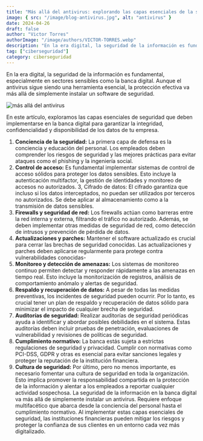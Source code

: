 ```yaml
---
title: "Más allá del antivirus: explorando las capas esenciales de la seguridad de la información en la banca digital"
image: { src: "/image/blog-antivirus.jpg", alt: "antivirus" }
date: 2024-04-26
draft: false
author: "Victor Torres"
authorImage: "/image/authors/VICTOR-TORRES.webp"
description: "En la era digital, la seguridad de la información es fundamental, especialmente en sectores sensibles como la banca digital. Aunque el antivirus sigue siendo una herramienta esencial, la protección efectiva va más allá de simplemente instalar un software de seguridad."
tag: ["ciberseguridad"]
category: ciberseguridad
---
```


En la era digital, la seguridad de la información es fundamental, especialmente en sectores sensibles como la banca digital. Aunque el antivirus sigue siendo una herramienta esencial, la protección efectiva va más allá de simplemente instalar un software de seguridad.

![más allá del antivirus](/image/blog-antivirus.jpg)

En este artículo, exploramos las capas esenciales de seguridad que deben implementarse en la banca digital para garantizar la integridad, confidencialidad y disponibilidad de los datos de tu empresa.

1. **Conciencia de la seguridad:** La primera capa de defensa es la conciencia y educación del personal. Los empleados deben comprender los riesgos de seguridad y las mejores prácticas para evitar ataques como el phishing y la ingeniería social.
2. **Control de acceso:** Es fundamental implementar sistemas de control de acceso sólidos para proteger los datos sensibles. Esto incluye la autenticación multifactor, la gestión de identidades y monitoreo de accesos no autorizados.
   3, Cifrado de datos: El cifrado garantiza que incluso si los datos interceptados, no puedan ser utilizados por terceros no autorizados. Se debe aplicar al almacenamiento como a la transmisión de datos sensibles.
3. **Firewalls y seguridad de red:** Los firewalls actúan como barreras entre la red interna y externa, filtrando el tráfico no autorizado. Además, se deben implementar otras medidas de seguridad de red, como detección de intrusos y prevención de pérdida de datos.
4. **Actualizaciones y parches:** Mantener el software actualizado es crucial para cerrar las brechas de seguridad conocidas. Las actualizaciones y parches deben aplicarse regularmente para protege contra vulnerabilidades conocidas-
5. **Monitoreo y detección de amenazas:** Los sistemas de monitoreo continuo permiten detectar y responder rápidamente a las amenazas en tiempo real. Esto incluye la monitorización de registros, análisis de comportamiento anómalo y alertas de seguridad.
6. **Respaldo y recuperación de datos:** A pesar de todas las medidas preventivas, los incidentes de seguridad pueden ocurrir. Por lo tanto, es crucial tener un plan de respaldo y recuperación de datos sólido para minimizar el impacto de cualquier brecha de seguridad.
7. **Auditorías de seguridad:** Realizar auditorías de seguridad periódicas ayuda a identificar y abordar posibles debilidades en el sistema. Estas auditorías deben incluir pruebas de penetración, evaluaciones de vulnerabilidad y revisiones de políticas de seguridad.
8. **Cumplimiento normativo:** La banca estás sujeta a estrictas regulaciones de seguridad y privacidad. Cumplir con normativas como PCI-DSS, GDPR y otras es esencial para evitar sanciones legales y proteger la reputación de la institución financiera.
9. **Cultura de seguridad:** Por último, pero no menos importante, es necesario fomentar una cultura de seguridad en toda la organización. Esto implica promover la responsabilidad compartida en la protección de la información y alentar a los empleados a reportar cualquier actividad sospechosa.
   La seguridad de la información en la banca digital va más allá de simplemente instalar un antivirus. Requiere enfoque multifacético que abarca desde la conciencia del personal hasta el cumplimiento normativo. Al implementar estas capas esenciales de seguridad, las instituciones financieras pueden mitigar los riesgos y proteger la confianza de sus clientes en un entorno cada vez más digitalizado.
